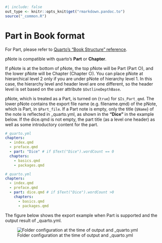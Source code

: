 ```r
#| include: false
out_type <- knitr::opts_knit$get("rmarkdown.pandoc.to")
source("_common.R")
```
# Part in Book format {#sec-part-in-book-format }

For Part, please refer to [Quarto's "Book Structure" reference](https://quarto.org/docs/books/book-structure.html).

pNote is compatible with quarto's **Part** or **Chapter**.

If pNote is at the bottom of pNote, the top pNote will be Part (Part ○), and the lower pNote will be Chapter (Chapter ○). You can place pNote at hierarchical level 2 only if you are under pNote of hierarchy level 1. In this case, the hierarchy level and header level are one different, so the header level is set based on the user attribute `$OutlineDepthBase`.

pNote, which is treated as a Part, is turned on (`true`) for `$Is_Part_qmd`. The lower pNote contains the export file name (e.g. filename.qmd) of the pNote, which is Part, in `$Part_file`.
If a Part note is empty, only the title (`$Name`) of the note is reflected in _quarto.yml, as shown in the **"Dice"** in the example below. 
If the dice.qmd is not empty, the part title (as a level one header) as well as some introductory content for the part. 

```.yml
#_quarto.yml
chapters:
  - index.qmd
  - preface.qmd
  - part: "Dice" # if $Text("Dice").wordCount == 0 
  chapters: 
    - basics.qmd
    - packages.qmd
```


```.yml
#_quarto.yml
chapters:
  - index.qmd
  - preface.qmd
  - part: dice.qmd # if $Text("Dice").wordCount >0 
    chapters: 
      - basics.qmd
      - packages.qmd
```

The figure below shows the export example when Part is supported and the output result of _quarto.yml.

![Folder configuration at the time of output and _quarto.yml](./screenshots/tree01.png)




